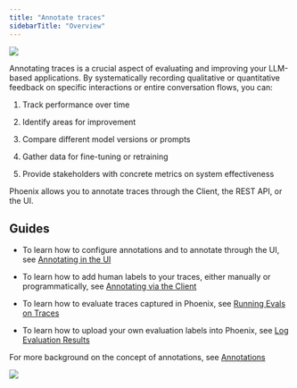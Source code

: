 ```yaml
---
title: "Annotate traces"
sidebarTitle: "Overview"
---
```


<Frame caption="Applying the scientific method to building AI products - By Eugene Yan">
  <img src="https://storage.googleapis.com/arize-phoenix-assets/assets/images/phoenix-docs-images/d88cc26e-image.jpeg" />
</Frame>

Annotating traces is a crucial aspect of evaluating and improving your LLM-based applications. By systematically recording qualitative or quantitative feedback on specific interactions or entire conversation flows, you can:

1. Track performance over time

2. Identify areas for improvement

3. Compare different model versions or prompts

4. Gather data for fine-tuning or retraining

5. Provide stakeholders with concrete metrics on system effectiveness

Phoenix allows you to annotate traces through the Client, the REST API, or the UI.

## Guides

* To learn how to configure annotations and to annotate through the UI, see [Annotating in the UI](/phoenix/tracing/how-to-tracing/feedback-and-annotations/annotating-in-the-ui)

* To learn how to add human labels to your traces, either manually or programmatically, see [Annotating via the Client](/phoenix/tracing/how-to-tracing/feedback-and-annotations/capture-feedback)

* To learn how to evaluate traces captured in Phoenix, see [Running Evals on Traces](/phoenix/tracing/how-to-tracing/feedback-and-annotations/evaluating-phoenix-traces)

* To learn how to upload your own evaluation labels into Phoenix, see [Log Evaluation Results](/phoenix/tracing/how-to-tracing/feedback-and-annotations/llm-evaluations)

For more background on the concept of annotations, see [Annotations](/phoenix/tracing/features-tracing/how-to-annotate-traces)

<Frame caption="Adding manual annotations to traces">
  <img src="https://storage.googleapis.com/arize-assets/phoenix/assets/images/annotation_flow.gif" />
</Frame>




